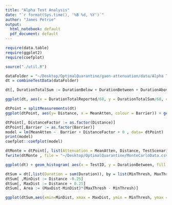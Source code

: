 ```yaml
---
title: "Alpha Test Analysis"
date: "`r format(Sys.time(), '%B %d, %Y')`"
author: "James Petrie"
output:
  html_notebook: default
  pdf_document: default
---
```

```r
require(data.table)
require(ggplot2)
require(coefplot)

source("./util.R")
```



```r
dataFolder = "~/Desktop/OptimalQuarantine/gaen-attenuation/data/Alpha Test Phase 1 Data/"
dt = combineTestData(dataFolder)
```

```r
dt[, DurationTotalSum := DurationBelow + DurationBetween + DurationAbove]

ggplot(dt, aes(x = DurationTotalReported/60, y = DurationTotalSum/60, colour = DurationPlanned)) + geom_jitter(width = 1, height = 1)
```

```r
dtPoint = splitMeasurements(dt)
ggplot(dtPoint, aes(y= Distance, x = MeanAtten, colour = Barrier)) + geom_jitter(height = 0.08, size = 2) + xlab("Attenuation [dB]") + ylab("Distance [m]") # + facet_wrap(~Device)
```

```r
dtPoint[, DistanceFactor := as.factor(Distance)]
dtPoint[,Barrier := as.factor(Barrier)]
model = lm(MeanAtten ~  Barrier + DistanceFactor + 0 , data= dtPoint)
print(model)
coefplot::coefplot(model)
```
```r
dtMonte = dtPoint[, list(Attenuation = MeanAtten, Distance, TestScenario, Barrier)]
fwrite(dtMonte , file = "~/Desktop/OptimalQuarantine/MonteCarloData.csv")

```

```r
ggplot(dt) + geom_histogram( aes(x = TestID, y = DurationBetween, fill = Tester), stat = "identity") + labs(x="Test ID")
```



```r
dtSum = dt[,list(Duration = sum(Duration)), by = list(MinThresh, MaxThresh, Distance)]
dtSum[ ,MinDist := Distance -0.25]
dtSum[, MaxDist := Distance + 0.25]
dtSum[, Area := (MaxDist-MinDist)*(MaxThresh - MinThresh)]

ggplot(dtSum,aes(xmin=MinDist, xmax = MaxDist, ymin = MinThresh, ymax = MaxThresh)) + geom_rect(aes(fill = Duration/Area))

```

